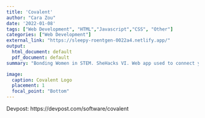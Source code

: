 ```yaml
---
title: 'Covalent'
author: "Cara Zou"
date: '2022-01-08'
tags: ["Web Development", "HTML","Javascript","CSS", "Other"]
categories: ["Web Development"]
external_link: "https://sleepy-roentgen-0022a4.netlify.app/" 
output:
  html_document: default
  pdf_document: default
summary: "Bonding Women in STEM. SheHacks VI. Web app used to connect young females, specifically those in high school, interested in STEM to an experienced mentor in their fields of interests."

image:
  caption: Covalent Logo
  placement: 1
  focal_point: "Bottom"
---
```


Devpost: https://devpost.com/software/covalent